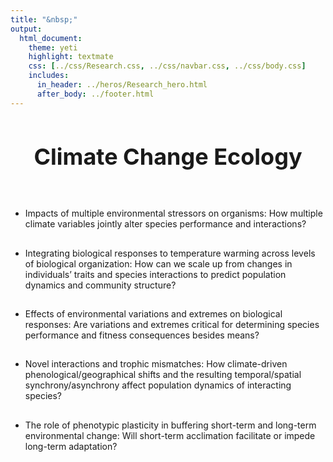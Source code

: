 ```yaml
---
title: "&nbsp;"
output:
  html_document:
    theme: yeti
    highlight: textmate
    css: [../css/Research.css, ../css/navbar.css, ../css/body.css]
    includes:
      in_header: ../heros/Research_hero.html
      after_body: ../footer.html
---
```


<style>
h1 {text-align: center !important; 
   font-weight: bold !important; 
   font-size: 36px !important;
   line-height: 1.5em;}
   
h2 {font-weight: bold !important;} 
   
.External_link{
  border-radius: 5px;
  border: none;
  text-align: center;
  text-decoration: none;
  display: inline-block;
  width: 60px;
}
</style>

# Climate Change Ecology

<br>

*	Impacts of multiple environmental stressors on organisms: How multiple climate variables jointly alter species performance and interactions?

<div style="height: 0.1em;"></div>

*	Integrating biological responses to temperature warming across levels of biological organization: How can we scale up from changes in individuals’ traits and species interactions to predict population dynamics and community structure?

<div style="height: 0.1em;"></div>

*	Effects of environmental variations and extremes on biological responses: Are variations and extremes critical for determining species performance and fitness consequences besides means?

<div style="height: 0.1em;"></div>

*	Novel interactions and trophic mismatches: How climate-driven phenological/geographical shifts and the resulting temporal/spatial synchrony/asynchrony affect population dynamics of interacting species?

<div style="height: 0.1em;"></div>

* The role of phenotypic plasticity in buffering short-term and long-term environmental change: Will short-term acclimation facilitate or impede long-term adaptation?



